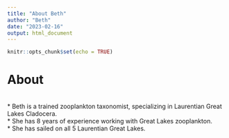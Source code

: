 ```yaml
---
title: "About Beth"
author: "Beth"
date: "2023-02-16"
output: html_document
---
```


```r
knitr::opts_chunk$set(echo = TRUE)
```

# About
<br>
* Beth is a trained zooplankton taxonomist, specializing in Laurentian Great Lakes Cladocera.
<br>
* She has 8 years of experience working with Great Lakes zooplankton.
<br>
* She has sailed on all 5 Laurentian Great Lakes.